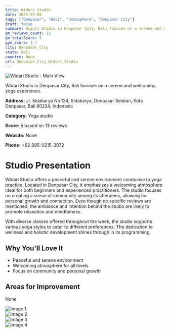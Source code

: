 ```yaml
---
title: Widari Studio
date: 2025-03-08
tags: ["Denpasar", "Bali", "atmosphere", "Denpasar City"]  
draft: false
summary: Widari Studio in Denpasar City, Bali focuses on a serene and welcoming yoga experience.
gm_reviews_count: 13
gm_totalScore: 5
gym_score: 3.7
city: Denpasar_City
state: Bali
country: None
url: Denpasar_City_Widari_Studio
---
```


<div className="aspect-[16/9] relative my-8">
  <img 
    src="https://lh5.googleusercontent.com/p/AF1QipOSuRBeGktFi8xOdw1mHNUaqpHruYGD5vhDar-V=w1920-h1080-k-no"
    alt="Widari Studio - Main View"
    className="object-cover absolute inset-0 w-full h-full rounded-lg"
  />
</div>

Widari Studio in Denpasar City, Bali focuses on a serene and welcoming yoga experience.

**Address:** Jl. Sidakarya No.124, Sidakarya, Denpasar Selatan, Kota Denpasar, Bali 80224, Indonesia

**Category:** Yoga studio

**Score:** 5 based on 13 reviews

**Website:** None

**Phone:** +62 895-0215-3072

# Studio Presentation

Widari Studio offers a peaceful and serene environment conducive to yoga practice. Located in Denpasar City, it emphasizes a welcoming atmosphere ideal for both beginners and experienced practitioners. The studio focuses on creating a sense of community among its attendees, allowing for personal growth and connection. Even though no specific reviews are mentioned, the ambiance and intention behind the studio are likely to promote relaxation and mindfulness.

With diverse classes offered throughout the week, the studio supports various yoga styles to cater to different preferences. The dedication to wellness and holistic development shines through in its programming.

## Why You'll Love It

- Peaceful and serene environment
- Welcoming atmosphere for all levels
- Focus on community and personal growth

## Areas for Improvement

None

<div className="grid grid-cols-1 xl:grid-cols-2 gap-4 my-8">
<div className="aspect-[4/3] relative"><img src="https://lh3.googleusercontent.com/p/AF1QipN8dKw8ndf9mBhQDUws_9AZkdEDwY5KP3dZTQSN=w1920-h1080-k-no" alt="Image 1" className="object-cover absolute inset-0 w-full h-full rounded-lg" /></div>
<div className="aspect-[4/3] relative"><img src="https://lh5.googleusercontent.com/p/AF1QipNBdiJo2MV_GOUXPb-MzQGV5Bcr_7z1anQkjmCF=w1920-h1080-k-no" alt="Image 2" className="object-cover absolute inset-0 w-full h-full rounded-lg" /></div>
<div className="aspect-[4/3] relative"><img src="https://lh5.googleusercontent.com/p/AF1QipMBF_j_UH7KL9O8YfMgBdUpGYxhAAou5d7K5Wuo=w1920-h1080-k-no" alt="Image 3" className="object-cover absolute inset-0 w-full h-full rounded-lg" /></div>
<div className="aspect-[4/3] relative"><img src="https://lh5.googleusercontent.com/p/AF1QipNZzr3kJtyqkiKVcp9tHLUUcmIG9r1D8y3BZ_cU=w1920-h1080-k-no" alt="Image 4" className="object-cover absolute inset-0 w-full h-full rounded-lg" /></div>
</div>